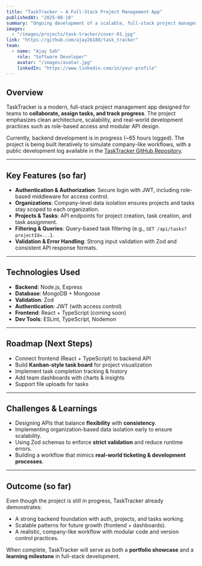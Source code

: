 ```yaml
---
title: "TaskTracker – A Full-Stack Project Management App"
publishedAt: "2025-08-18"
summary: "Ongoing development of a scalable, full-stack project management tool with role-based access, task tracking, and team collaboration features."
images:
  - "/images/projects/task-tracker/cover-01.jpg"
link: "https://github.com/ajay26188/task_tracker"
team:
  - name: "Ajay Sah"
    role: "Software Developer"
    avatar: "/images/avatar.jpg"
    linkedIn: "https://www.linkedin.com/in/your-profile"
---
```


## Overview

TaskTracker is a modern, full-stack project management app designed for teams to **collaborate, assign tasks, and track progress**. The project emphasizes clean architecture, scalability, and real-world development practices such as role-based access and modular API design.  

Currently, backend development is in progress (~65 hours logged). The project is being built iteratively to simulate company-like workflows, with a public development log available in the [TaskTracker GitHub Repository](https://github.com/ajay26188/task_tracker).


---

## Key Features (so far)

- **Authentication & Authorization**: Secure login with JWT, including role-based middleware for access control.  
- **Organizations**: Company-level data isolation ensures projects and tasks stay scoped to each organization.  
- **Projects & Tasks**: API endpoints for project creation, task creation, and task assignment.  
- **Filtering & Queries**: Query-based task filtering (e.g., `GET /api/tasks?projectId=...`).  
- **Validation & Error Handling**: Strong input validation with Zod and consistent API response formats.  

---

## Technologies Used

- **Backend**: Node.js, Express  
- **Database**: MongoDB + Mongoose  
- **Validation**: Zod  
- **Authentication**: JWT (with access control)  
- **Frontend**: React + TypeScript (coming soon)  
- **Dev Tools**: ESLint, TypeScript, Nodemon  

---

## Roadmap (Next Steps)

- Connect frontend (React + TypeScript) to backend API  
- Build **Kanban-style task board** for project visualization  
- Implement task completion tracking & history  
- Add team dashboards with charts & insights  
- Support file uploads for tasks  

---

## Challenges & Learnings

- Designing APIs that balance **flexibility** with **consistency**.  
- Implementing organization-based data isolation early to ensure scalability.  
- Using Zod schemas to enforce **strict validation** and reduce runtime errors.  
- Building a workflow that mimics **real-world ticketing & development processes**.  

---

## Outcome (so far)

Even though the project is still in progress, TaskTracker already demonstrates:  
- A strong backend foundation with auth, projects, and tasks working.  
- Scalable patterns for future growth (frontend + dashboards).  
- A realistic, company-like workflow with modular code and version control practices.  

When complete, TaskTracker will serve as both a **portfolio showcase** and a **learning milestone** in full-stack development.
